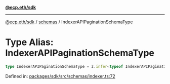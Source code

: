 [**@ecp.eth/sdk**](../../index.mdx)

***

[@ecp.eth/sdk](/sdk-reference/index.mdx) / [schemas](/sdk-reference/schemas/index.mdx) / IndexerAPIPaginationSchemaType

# Type Alias: IndexerAPIPaginationSchemaType

```ts
type IndexerAPIPaginationSchemaType = z.infer<typeof IndexerAPIPaginationSchema>;
```

Defined in: [packages/sdk/src/schemas/indexer.ts:72](https://github.com/ecp-eth/comments-monorepo/blob/main/packages/sdk/src/schemas/indexer.ts#L72)
